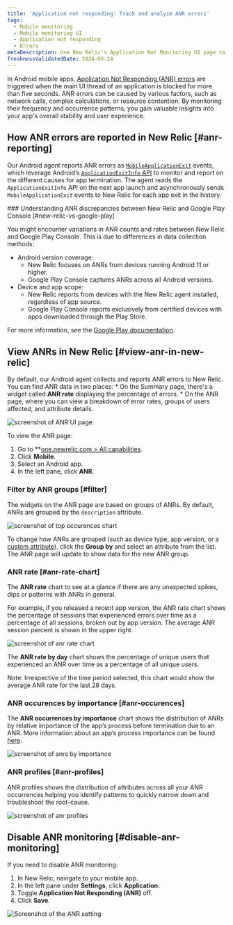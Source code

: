 ```yaml
---
title: 'Application not responding: Track and analyze ANR errors'
tags:
  - Mobile monitoring
  - Mobile monitoring UI
  - Application not responding
  - Errors
metaDescription: Use New Relic's Application Not Monitoring UI page to track and analyze ANR errors. 
freshnessValidatedDate: 2024-06-24
---
```








In Android mobile apps, [Application Not Responding (ANR) errors](https://developer.android.com/topic/performance/vitals/anr) are triggered when the main UI thread of an application is blocked for more than five seconds. ANR errors can be caused by various factors, such as network calls, complex calculations, or resource contention. By monitoring their frequency and occurrence patterns, you gain valuable insights into your app's overall stability and user experience.

## How ANR errors are reported in New Relic [#anr-reporting]

Our Android agent reports ANR errors as [`MobileApplicationExit`](/attribute-dictionary/?event=mobileApplicationExit) events, which leverage Android’s [`ApplicationExitInfo` API](https://developer.android.com/reference/android/app/ApplicationExitInfo) to monitor and report on the different causes for app termination. The agent reads the `ApplicationExitInfo` API on the next app launch and asynchronously sends `MobileApplicationExit` events to New Relic for each app exit in the history.

<Callout variant="important">
### Understanding ANR discrepancies between New Relic and Google Play Console [#new-relic-vs-google-play]

You might encounter variations in ANR counts and rates between New Relic and Google Play Console. This is due to differences in data collection methods:

* Android version coverage:
    * New Relic focuses on ANRs from devices running Android 11 or higher.
    * Google Play Console captures ANRs across all Android versions.
* Device and app scope:
    * New Relic reports from devices with the New Relic agent installed, regardless of app source.
    * Google Play Console reports exclusively from certified devices with apps downloaded through the Play Store.

For more information, see the [Google Play documentation](https://developer.android.com/topic/performance/vitals).
</Callout>

## View ANRs in New Relic [#view-anr-in-new-relic]

By default, our Android agent collects and reports ANR errors to New Relic. You can find ANR data in two places:
    * On the Summary page, there's a widget called <DoNotTranslate>**ANR rate**</DoNotTranslate> displaying the percentage of errors.
    * On the ANR page, where you can view a breakdown of error rates, groups of users affected, and attribute details.

<img
    title="ANR UI page"
    alt="screenshot of ANR UI page"
    src={mobileAnrUiPage}
/>

To view the ANR page:

1. Go to <DoNotTranslate>**[one.newrelic.com > All capabilities](https://one.newrelic.com/all-capabilities)</DoNotTranslate>.
2. Click <DoNotTranslate>**Mobile**</DoNotTranslate>.
3. Select an Android app.
4. In the left pane, click <DoNotTranslate>**ANR**</DoNotTranslate>.

### Filter by ANR groups [#filter]

The widgets on the ANR page are based on groups of ANRs. By default, ANRs are grouped by the `description` attribute.

<img
    title="top occurences chart"
    alt="screenshot of top occurences chart"
    src={mobileGroupBy}
/>

To change how ANRs are grouped (such as device type, app version, or a [custom attribute](/docs/data-apis/custom-data/custom-events/collect-custom-attributes/)), click the <DoNotTranslate>**Group by**</DoNotTranslate> and select an attribute from the list. The ANR page will update to show data for the new ANR group.

### ANR rate [#anr-rate-chart]

The <DoNotTranslate>**ANR rate**</DoNotTranslate> chart to see at a glance if there are any unexpected spikes, dips or patterns with ANRs in general. 

For example, if you released a recent app version, the ANR rate chart shows the percentage of sessions that experienced errors over time as a percentage of all sessions, broken out by app version. The average ANR session percent is shown in the upper right.

<img
    title="anr rate chart"
    alt="screenshot of anr rate chart"
    src={mobileAnrRateChart}
/>

The <DoNotTranslate>**ANR rate by day**</DoNotTranslate> chart shows the percentage of unique users that experienced an ANR over time as a percentage of all unique users.

Note: Irrespective of the time period selected, this chart would show the average ANR rate for the last 28 days.

### ANR occurences by importance [#anr-occurences]

The <DoNotTranslate>**ANR occurrences by importance**</DoNotTranslate> chart shows the distribution of ANRs by relative importance of the app’s process before termination due to an ANR. More information about an app’s process importance can be found [here](https://developer.android.com/reference/android/app/ApplicationExitInfo#getImportance).

<img
    title="anr occurrences by importance"
    alt="screenshot of anrs by importance"
    src={mobileAnrOccurencesbyImportance}
/>

### ANR profiles [#anr-profiles]

ANR profiles shows the distribution of attributes across all your ANR occurrences helping you identify patterns to quickly narrow down and troubleshoot the root-cause.

<img
    title="anr profiles"
    alt="screenshot of anr profiles"
    src={mobileAnrProfiles}
/>

## Disable ANR monitoring [#disable-anr-monitoring]

If you need to disable ANR monitoring:

1. In New Relic, navigate to your mobile app.
2. In the left pane under <DoNotTranslate>**Settings**</DoNotTranslate>, click <DoNotTranslate>**Application**</DoNotTranslate>.
3. Toggle **Application Not Responding (ANR)** off.
4. Click **Save**.

<img
    title="ANR setting toggle"
    alt="Screenshot of the ANR setting"
    src={mobileAnrSettingToggle}
/>
